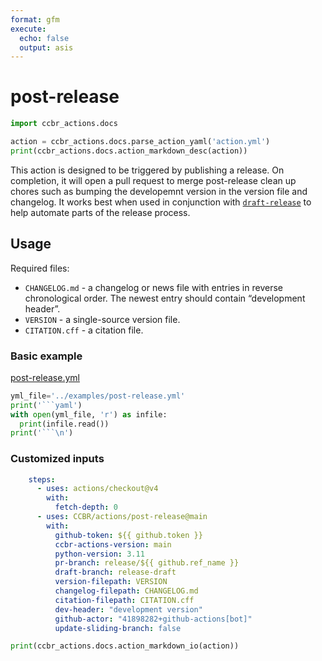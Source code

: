 ```yaml
---
format: gfm
execute:
  echo: false
  output: asis
---
```


# post-release

```python
import ccbr_actions.docs

action = ccbr_actions.docs.parse_action_yaml('action.yml')
print(ccbr_actions.docs.action_markdown_desc(action))
```

This action is designed to be triggered by publishing a release.
On completion, it will open a pull request to merge post-release clean up chores
such as bumping the developemnt version in the version file and changelog.
It works best when used in conjunction with [`draft-release`](/draft-release) to help automate parts of the release process.

## Usage

Required files:

- `CHANGELOG.md` - a changelog or news file with entries in reverse chronological order. The newest entry should contain "development header".
- `VERSION` - a single-source version file.
- `CITATION.cff` - a citation file.


### Basic example

[post-release.yml](/examples/post-release.yml)

```python
yml_file='../examples/post-release.yml'
print('```yaml')
with open(yml_file, 'r') as infile:
  print(infile.read())
print('```\n')
```


### Customized inputs

```yaml
    steps:
      - uses: actions/checkout@v4
        with:
          fetch-depth: 0
      - uses: CCBR/actions/post-release@main
        with:
          github-token: ${{ github.token }}
          ccbr-actions-version: main
          python-version: 3.11
          pr-branch: release/${{ github.ref_name }}
          draft-branch: release-draft
          version-filepath: VERSION
          changelog-filepath: CHANGELOG.md
          citation-filepath: CITATION.cff
          dev-header: "development version"
          github-actor: "41898282+github-actions[bot]"
          update-sliding-branch: false
```

```python
print(ccbr_actions.docs.action_markdown_io(action))
```
